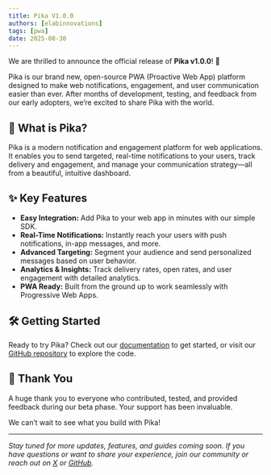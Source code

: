 ```yaml
---
title: Pika V1.0.0
authors: [elabinnovations]
tags: [pwa]
date: 2025-08-30
---
```


We are thrilled to announce the official release of **Pika v1.0.0**! 🎉

Pika is our brand new, open-source PWA (Proactive Web App) platform designed to make web notifications, engagement, and user communication easier than ever. After months of development, testing, and feedback from our early adopters, we’re excited to share Pika with the world.

<!-- truncate -->

## 🚀 What is Pika?

Pika is a modern notification and engagement platform for web applications. It enables you to send targeted, real-time notifications to your users, track delivery and engagement, and manage your communication strategy—all from a beautiful, intuitive dashboard.

## ✨ Key Features

- **Easy Integration:** Add Pika to your web app in minutes with our simple SDK.
- **Real-Time Notifications:** Instantly reach your users with push notifications, in-app messages, and more.
- **Advanced Targeting:** Segment your audience and send personalized messages based on user behavior.
- **Analytics & Insights:** Track delivery rates, open rates, and user engagement with detailed analytics.
- **PWA Ready:** Built from the ground up to work seamlessly with Progressive Web Apps.

## 🛠️ Getting Started

Ready to try Pika? Check out our [documentation](https://elabins.com/pika/docs) to get started, or visit our [GitHub repository](https://github.com/e-labinnovations/pika) to explore the code.

## 🙏 Thank You

A huge thank you to everyone who contributed, tested, and provided feedback during our beta phase. Your support has been invaluable.

We can’t wait to see what you build with Pika!

---

*Stay tuned for more updates, features, and guides coming soon. If you have questions or want to share your experience, join our community or reach out on [X](https://twitter.com/elabinnovations) or [GitHub](https://github.com/e-labinnovations/pika/issues).*
